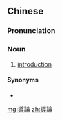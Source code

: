 {{also|导论}}
==Chinese==
{{zh-forms|s=导论}}

===Pronunciation===
{{zh-pron
|m=dǎolùn
|c=dou6 leon4
|h=pfs=tho-lun
|cat=n
}}

===Noun===
{{zh-noun}}

# [[introduction]] {{gloss|to a topic, thesis, etc.}}
#: {{zh-x|量子力學 導論|'''''Introduction''' to Quantum Mechanics''}}

====Synonyms====
* {{zh-l|引論}}

[[mg:導論]]
[[zh:導論]]